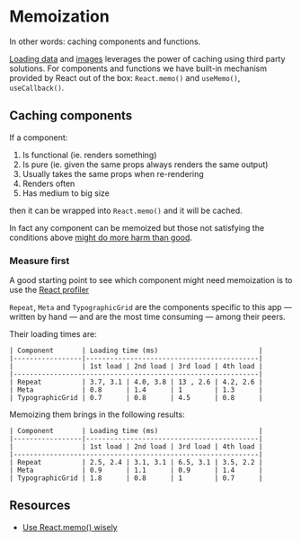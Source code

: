 

<Meta title="Memoization" component={Memoization} />

# Memoization

In other words: caching components and functions.

[Loading data](./?path=/docs/loading-data--default-values-as-placeholders-loading-state) and [images](./?path=/docs/loading-images--art-direction-with-cloudinary) leverages the power of caching using third party solutions. For components and functions we have built-in mechanism provided by React out of the box: `React.memo()` and `useMemo()`, `useCallback()`.

## Caching components

If a component:

1. Is functional (ie. renders something)
2. Is pure (ie. given the same props always renders the same output)
3. Usually takes the same props when re-rendering
4. Renders often
5. Has medium to big size

then it can be wrapped into `React.memo()` and it will be cached.

In fact any component can be memoized but those not satisfying the conditions above [might do more harm than good](https://dmitripavlutin.com/use-react-memo-wisely/).

### Measure first

A good starting point to see which component might need memoization is to use the [React profiler](https://reactjs.org/docs/optimizing-performance.html#profiling-components-with-the-chrome-performance-tab)

<LoadingImages
  images={false}
  src="memoization-1.png"
  alt="The React profiler"
/>

`Repeat`, `Meta` and `TypographicGrid` are the components specific to this app &mdash; written by hand &mdash; and are the most time consuming &mdash; among their peers.

Their loading times are:

```
| Component       | Loading time (ms)                         |
|-----------------|-------------------------------------------|
|                 | 1st load | 2nd load | 3rd load | 4th load |
|-------------------------------------------------------------|
| Repeat          | 3.7, 3.1 | 4.0, 3.8 | 13 , 2.6 | 4.2, 2.6 |
| Meta            | 0.8      | 1.4      | 1        | 1.3      |
| TypographicGrid | 0.7      | 0.8      | 4.5      | 0.8      |
```

Memoizing them brings in the following results:

```
| Component       | Loading time (ms)                         |
|-----------------|-------------------------------------------|
|                 | 1st load | 2nd load | 3rd load | 4th load |
|-------------------------------------------------------------|
| Repeat          | 2.5, 2.4 | 3.1, 3.1 | 6.5, 3.1 | 3.5, 2.2 |
| Meta            | 0.9      | 1.1      | 0.9      | 1.4      |
| TypographicGrid | 1.8      | 0.8      | 1        | 0.7      |
```

## Resources

- [Use React.memo() wisely](https://dmitripavlutin.com/use-react-memo-wisely/)
